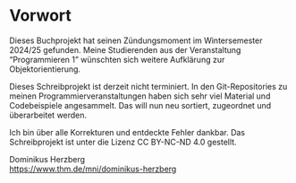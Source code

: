 # Vorwort {.unnumbered}

Dieses Buchprojekt hat seinen Zündungsmoment im Wintersemester 2024/25 gefunden. Meine Studierenden aus der Veranstaltung "Programmieren 1" wünschten sich weitere Aufklärung zur Objektorientierung.

Dieses Schreibprojekt ist derzeit nicht terminiert. In den Git-Repositories zu meinen Programmierveranstaltungen haben sich sehr viel Material und Codebeispiele angesammelt. Das will nun neu sortiert, zugeordnet und überarbeitet werden.

Ich bin über alle Korrekturen und entdeckte Fehler dankbar. Das Schreibprojekt ist unter die Lizenz CC BY-NC-ND 4.0 gestellt.

Dominikus Herzberg<br>
[https://www.thm.de/mni/dominikus-herzberg](https://www.thm.de/mni/dominikus-herzberg)
